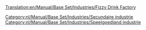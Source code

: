 [[Translation:en/Manual/Base Set/Industries/Fizzy Drink Factory]]

{{nl/Manual/Base Set/Industries/Industrieën|image=en/Manual/Base Set/Industries/FizzyDrinkFactory.png
|name=Frisdrankfabriek
|climates=[[nl/Manual/Klimaat#speelgoedland|Speelgoedland]]
|accepts=[[nl/Manual/Base Set/Cargos/Cola|Cola]],[[nl/Manual/Base Set/Cargos/Bubbels|Bellen]]
|produces=[[nl/Manual/Base Set/Cargos/Frisdrank|Frisdrank]]
|notes=Niet aanwezig in andere [[nl/Manual/Klimaat|klimaten]].
}}

[[Category:nl/Manual/Base Set/Industries/Secundaire industrie]]
[[Category:nl/Manual/Base Set/Industries/Speelgoedland industrie]]